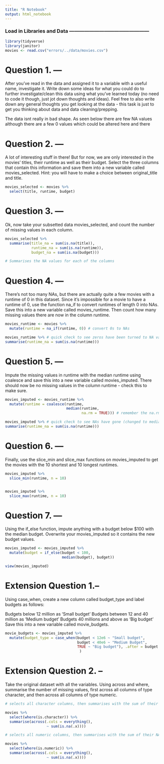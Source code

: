 ```yaml
---
title: "R Notebook"
output: html_notebook
---
```


### Load in Libraries and Data ------------------------------------------------

```r
library(tidyverse)
library(janitor)
movies <- read.csv("errors/../data/movies.csv")
```



# Question 1. ---   

After you’ve read in the data and assigned it to a variable with a useful name, investigate it. Write down some ideas for what you could do to further investigate/clean this data using what you’ve learned today (no need to code it though, just jot down thoughts and ideas). Feel free to also write down any general thoughts you get looking at the data - this task is just to get you thinking about data and data cleaning/prepping.

The data isnt really in bad shape. As seen below there are few NA values although there are a few 0 values which could be altered here and there


# Question 2. ---


A lot of interesting stuff in there! But for now, we are only interested in the movies’ titles, their runtime as well as their budget. Select the three columns that contain this information and save them into a new variable called movies_selected. Hint: you will have to make a choice between original_title and title.

```r

movies_selected <- movies %>% 
  select(title, runtime, budget)

```



# Question 3. ---

Ok, now take your subsetted data movies_selected, and count the number of missing values in each column.


```r
movies_selected %>% 
  summarise(title_na = sum(is.na(title)), 
            runtime_na = sum(is.na(runtime)), 
            budget_na = sum(is.na(budget)))

# Summarises the NA values for each of the columns
```


# Question 4. ---

There’s not too many NAs, but there are actually quite a few movies with a runtime of 0 in this dataset. Since it’s impossible for a movie to have a runtime of 0, use the function na_if to convert runtimes of length 0 into NAs. Save this into a new variable called movies_runtime. Then count how many missing values there are now in the column runtime.


```r
movies_runtime <- movies %>% 
  mutate(runtime = na_if(runtime, 0)) # convert 0s to NAs

movies_runtime %>% # quick check to see zeros have been turned to NA values
summarise(runtime_na = sum(is.na(runtime)))
```


# Question 5. ---

Impute the missing values in runtime with the median runtime using coalesce and save this into a new variable called movies_imputed. There should now be no missing values in the column runtime - check this to make sure.


```r
movies_imputed <- movies_runtime %>% 
  mutate(runtime = coalesce(runtime, 
                            median(runtime, 
                                   na.rm = TRUE))) # remember the na.rm = TRUE ARG!

movies_imputed %>% # quick check to see NAs have gone (changed to median)
summarise(runtime_na = sum(is.na(runtime)))
```


# Question 6. ---

Finally, use the slice_min and slice_max functions on movies_imputed to get the movies with the 10 shortest and 10 longest runtimes.


```r

movies_imputed %>% 
  slice_min(runtime, n = 10)


movies_imputed %>% 
  slice_max(runtime, n = 10)

```


# Question 7. ---

Using the if_else function, impute anything with a budget below $100 with the median budget. Overwrite your movies_imputed so it contains the new budget values.


```r
movies_imputed <- movies_imputed %>% 
  mutate(budget = if_else(budget < 100,
                          median(budget), budget)) 

view(movies_imputed)
```


# Extension Question 1.-- 

Using case_when, create a new column called budget_type and label budgets as follows:

Budgets below 12 million as ‘Small budget’
Budgets between 12 and 40 million as ‘Medium budget’
Budgets 40 millions and above as ‘Big budget’
Save this into a new variable called movie_budgets.


```r

movie_budgets <- movies_imputed %>% 
  mutate(budget_type = case_when(budget < 12e6 ~ "Small budget",
                                 budget < 40e6 ~ "Medium Budget",
                                 TRUE ~ "Big budget"), .after = budget # an alternative to this upon looking at the answers would be budget > 40e6 ~ "Big Budget" perhaps i was being slightly lazy?
                                  )

```



# Extension Question 2. --

Take the original dataset with all the variables. Using across and where, summarise the number of missing values, first across all columns of type character, and then across all columns of type numeric.

```r

# selects all character columns, then summarises with the sum of their NA values

movies %>% 
  select(where(is.character)) %>% 
  summarise(across(.cols = everything(),
                   ~ sum(is.na(.x))))


```


```r

# selects all numeric columns, then summarises with the sum of their NA values

movies %>% 
  select(where(is.numeric)) %>% 
  summarise(across(.cols = everything(), 
                   ~ sum(is.na(.x))))
  


```

